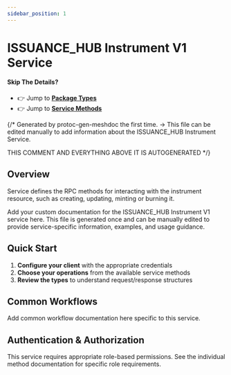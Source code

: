```yaml
---
sidebar_position: 1
---
```


# ISSUANCE_HUB Instrument V1 Service

#### Skip The Details?
- 👉 Jump to **[Package Types](/docs/api-reference/issuance_hub/instrument/v1/type/index_meshdoc)**
- 👉 Jump to **[Service Methods](/docs/api-reference/issuance_hub/instrument/v1/service/index_meshdoc)**

{/*
Generated by protoc-gen-meshdoc the first time.
-> This file can be edited manually to add information about the ISSUANCE_HUB Instrument Service.

THIS COMMENT AND EVERYTHING ABOVE IT IS AUTOGENERATED
*/}

## Overview

Service defines the RPC methods for interacting with the instrument resource,
 such as creating, updating, minting or burning it.

Add your custom documentation for the ISSUANCE_HUB Instrument V1 service here.
This file is generated once and can be manually edited to provide
service-specific information, examples, and usage guidance.

## Quick Start

1. **Configure your client** with the appropriate credentials
2. **Choose your operations** from the available service methods
3. **Review the types** to understand request/response structures

## Common Workflows

Add common workflow documentation here specific to this service.

## Authentication & Authorization

This service requires appropriate role-based permissions. 
See the individual method documentation for specific role requirements.
